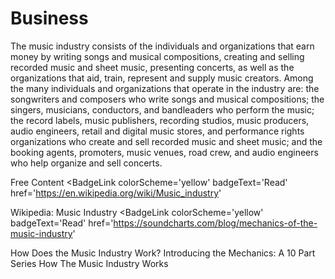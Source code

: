 # Business

The music industry consists of the individuals and organizations that earn money by writing songs and musical compositions, creating and selling recorded music and sheet music, presenting concerts, as well as the organizations that aid, train, represent and supply music creators. Among the many individuals and organizations that operate in the industry are: the songwriters and composers who write songs and musical compositions; the singers, musicians, conductors, and bandleaders who perform the music; the record labels, music publishers, recording studios, music producers, audio engineers, retail and digital music stores, and performance rights organizations who create and sell recorded music and sheet music; and the booking agents, promoters, music venues, road crew, and audio engineers who help organize and sell concerts.

<ResourceGroupTitle>Free Content</ResourceGroupTitle>
<BadgeLink
  colorScheme='yellow'
  badgeText='Read'
  href='https://en.wikipedia.org/wiki/Music_industry'
>
  Wikipedia: Music Industry
</BadgeLink>
<BadgeLink
  colorScheme='yellow'
  badgeText='Read'
  href='https://soundcharts.com/blog/mechanics-of-the-music-industry'
>
  How Does the Music Industry Work? Introducing the Mechanics: A 10 Part Series
</BadgeLink>
<BadgeLink badgeText='Watch' href='https://www.youtube.com/watch?v=P8HlJDy8eDY'>
  How The Music Industry Works
</BadgeLink>
